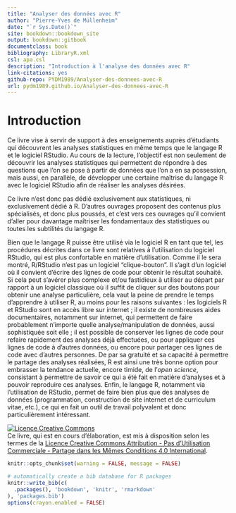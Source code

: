--- 
title: "Analyser des données avec R"
author: "Pierre-Yves de Müllenheim"
date: "`r Sys.Date()`"
site: bookdown::bookdown_site
output: bookdown::gitbook
documentclass: book
bibliography: LibraryR.xml
csl: apa.csl
description: "Introduction à l'analyse des données avec R"
link-citations: yes
github-repo: PYDM1989/Analyser-des-donnees-avec-R
url: pydm1989.github.io/Analyser-des-donnees-avec-R
---

# Introduction {-}
Ce livre vise à servir de support à des enseignements auprès d'étudiants qui découvrent les analyses statistiques en même temps que le langage R et le logiciel RStudio. Au cours de la lecture, l'objectif est non seulement de découvrir les analyses statistiques qui permettent de répondre à des questions que l'on se pose à partir de données que l'on a en sa possession, mais aussi, en parallèle, de développer une certaine maîtrise du langage R avec le logiciel RStudio afin de réaliser les analyses désirées. 

Ce livre n'est donc pas dédié exclusivement aux statistiques, ni exclusivement dédié à R. D'autres ouvrages proposent des contenus plus spécialisés, et donc plus poussés, et c'est vers ces ouvrages qu'il convient d'aller pour davantage maîtriser les fondamentaux des statistiques ou toutes les subtilités du langage R. 

Bien que le langage R puisse être utilisé via le logiciel R en tant que tel, les procédures décrites dans ce livre sont relatives à l'utilisation du logiciel RStudio, qui est plus confortable en matière d'utilisation. Comme il le sera montré, R/RStudio n'est pas un logiciel "clique-bouton". Il s'agit d'un logiciel où il convient d'écrire des lignes de code pour obtenir le résultat souhaité. Si cela peut s'avérer plus complexe et/ou fastidieux à utiliser au départ par rapport à un logiciel classique où il suffit de cliquer sur des boutons pour obtenir une analyse particulière, cela vaut la peine de prendre le temps d'apprendre à utiliser R, au moins pour les raisons suivantes : les logiciels R et RStudio sont en accès libre sur internet ; il existe de nombreuses aides documentaires, notamment sur internet, qui permettent de faire probablement n'importe quelle analyse/manipulation de données, aussi sophistiquée soit elle ; il est possible de conserver les lignes de code pour refaire rapidement des analyses déjà effectuées, ou pour appliquer ces lignes de code à d'autres données, ou encore pour partager ces lignes de code avec d'autres personnes. De par sa gratuité et sa capacité à permettre le partage des analyses réalisées, R est ainsi une très bonne option pour embrasser la tendance actuelle, encore timide, de l'*open science*, consistant à permettre de savoir ce qui a été fait en matière d'analyses et à pouvoir reproduire ces analyses. Enfin, le langage R, notamment via l'utilisation de RStudio, permet de faire bien plus que des analyses de données (programmation, construction de site internet et de curriculum vitae, etc.), ce qui en fait un outil de travail polyvalent et donc particulièrement intéressant.

<a rel="license" href="http://creativecommons.org/licenses/by-nc-sa/4.0/"><img alt="Licence Creative Commons" style="border-width:0" src="https://i.creativecommons.org/l/by-nc-sa/4.0/88x31.png" /></a><br />Ce livre, qui est en cours d'élaboration, est mis à disposition selon les termes de la <a rel="license" href="http://creativecommons.org/licenses/by-nc-sa/4.0/">Licence Creative Commons Attribution - Pas d’Utilisation Commerciale - Partage dans les Mêmes Conditions 4.0 International</a>.

```{r setup, echo = FALSE}
knitr::opts_chunk$set(warning = FALSE, message = FALSE)
```

```{r include=FALSE}
# automatically create a bib database for R packages
knitr::write_bib(c(
  .packages(), 'bookdown', 'knitr', 'rmarkdown'
), 'packages.bib')
options(crayon.enabled = FALSE)
```